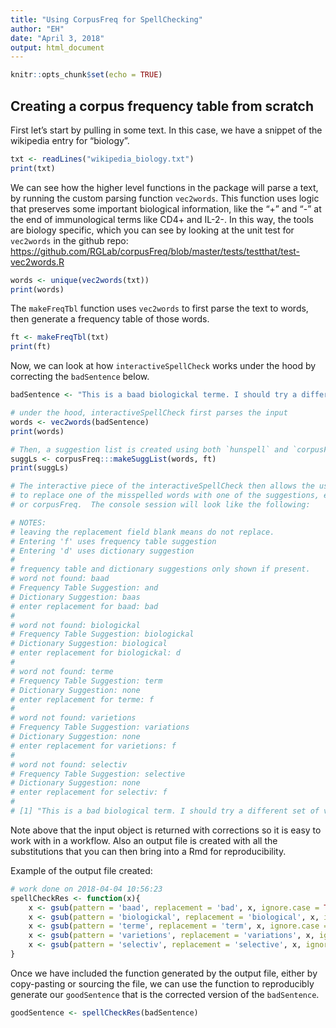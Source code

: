 ```yaml
---
title: "Using CorpusFreq for SpellChecking"
author: "EH"
date: "April 3, 2018"
output: html_document
---
```


```r
knitr::opts_chunk$set(echo = TRUE)
```

## Creating a corpus frequency table from scratch

First let's start by pulling in some text.  In this case, we have a snippet of the wikipedia entry for "biology".
```r
txt <- readLines("wikipedia_biology.txt")
print(txt)
```

We can see how the higher level functions in the package will parse a text, by running the custom parsing function `vec2words`.  This function uses logic that preserves some important biological information, like the "+" and "-" at the end of immunological terms like CD4+ and IL-2-.  In this way, the tools are biology specific, which you can see by
looking at the unit test for `vec2words` in the github repo: <https://github.com/RGLab/corpusFreq/blob/master/tests/testthat/test-vec2words.R>

```r
words <- unique(vec2words(txt))
print(words)
```

The `makeFreqTbl` function uses `vec2words` to first parse the text to words, then generate a frequency table of 
those words.
```r
ft <- makeFreqTbl(txt)
print(ft)
```

Now, we can look at how `interactiveSpellCheck` works under the hood by correcting the `badSentence` below.
```r
badSentence <- "This is a baad biologickal terme. I should try a different set of varietions. Selectiv pressure may be exerted."

# under the hood, interactiveSpellCheck first parses the input
words <- vec2words(badSentence)
print(words)

# Then, a suggestion list is created using both `hunspell` and `corpusFreq`
suggLs <- corpusFreq:::makeSuggList(words, ft)
print(suggLs)

# The interactive piece of the interactiveSpellCheck then allows the user to select
# to replace one of the misspelled words with one of the suggestions, either from hunspell::suggest()
# or corpusFreq.  The console session will look like the following:

# NOTES:
# leaving the replacement field blank means do not replace.
# Entering 'f' uses frequency table suggestion
# Entering 'd' uses dictionary suggestion 
# 
# frequency table and dictionary suggestions only shown if present.
# word not found: baad
# Frequency Table Suggestion: and
# Dictionary Suggestion: baas
# enter replacement for baad: bad
# 
# word not found: biologickal
# Frequency Table Suggestion: biologickal
# Dictionary Suggestion: biological
# enter replacement for biologickal: d
# 
# word not found: terme
# Frequency Table Suggestion: term
# Dictionary Suggestion: none
# enter replacement for terme: f
# 
# word not found: varietions
# Frequency Table Suggestion: variations
# Dictionary Suggestion: none
# enter replacement for varietions: f
# 
# word not found: selectiv
# Frequency Table Suggestion: selective
# Dictionary Suggestion: none
# enter replacement for selectiv: f
# 
# [1] "This is a bad biological term. I should try a different set of variations. selective pressure may be exerted."
```

Note above that the input object is returned with corrections so it is easy to work with in a workflow.  Also an output
file is created with all the substitutions that you can then bring into a Rmd for reproducibility.

Example of the output file created:
```r
# work done on 2018-04-04 10:56:23 
spellCheckRes <- function(x){
	x <- gsub(pattern = 'baad', replacement = 'bad', x, ignore.case = TRUE)
	x <- gsub(pattern = 'biologickal', replacement = 'biological', x, ignore.case = TRUE)
	x <- gsub(pattern = 'terme', replacement = 'term', x, ignore.case = TRUE)
	x <- gsub(pattern = 'varietions', replacement = 'variations', x, ignore.case = TRUE)
	x <- gsub(pattern = 'selectiv', replacement = 'selective', x, ignore.case = TRUE)
}
```

Once we have included the function generated by the output file, either by copy-pasting or sourcing the file, we can
use the function to reproducibly generate our `goodSentence` that is the corrected version of the `badSentence`.
```r
goodSentence <- spellCheckRes(badSentence)
```
